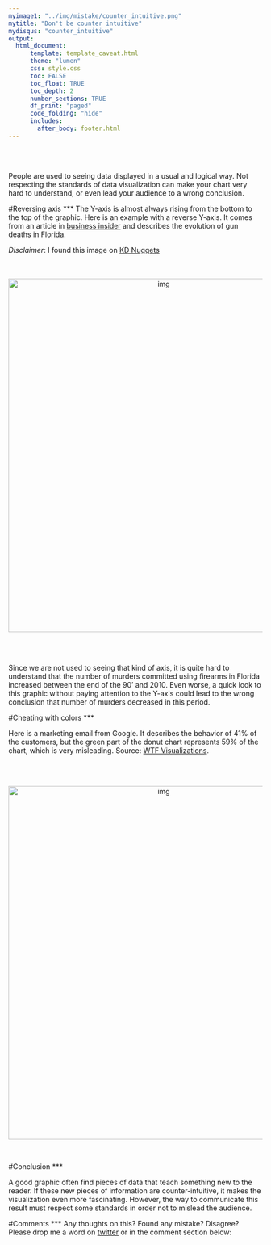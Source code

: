 ```yaml
---
myimage1: "../img/mistake/counter_intuitive.png"
mytitle: "Don't be counter intuitive"
mydisqus: "counter_intuitive"
output:
  html_document:
      template: template_caveat.html
      theme: "lumen"
      css: style.css
      toc: FALSE
      toc_float: TRUE
      toc_depth: 2
      number_sections: TRUE
      df_print: "paged"
      code_folding: "hide"
      includes: 
        after_body: footer.html
---
```


<br><br>
<div class="mycontent">

People are used to seeing data displayed in a usual and logical way. Not respecting the standards of data visualization can make your chart very hard to understand, or even lead your audience to a wrong conclusion.


#Reversing axis
***
The Y-axis is almost always rising from the bottom to the top of the graphic. Here is an example with a reverse Y-axis. It comes from an article in [business insider](https://www.businessinsider.in/This-Chart-Shows-What-Happened-To-Gun-Deaths-In-Florida-After-Stand-Your-Ground-Was-Enacted/articleshow/30635752.cms) and describes the evolution of gun deaths in Florida.  

*Disclaimer*: I found this image on [KD Nuggets](https://www.kdnuggets.com/2016/02/common-data-visualization-mistakes.html)

<br><br>
<center>
<img src="IMG/florida_gun.jpg" alt="img" width="600" height="700">
</center>

<br><br>

Since we are not used to seeing that kind of axis, it is quite hard to understand that the number of murders committed using firearms in Florida increased between the end of the 90' and 2010. Even worse, a quick look to this graphic without paying attention to the Y-axis could lead to the wrong conclusion that number of murders decreased in this period.


#Cheating with colors
***

Here is a marketing email from Google. It describes the behavior of 41% of the customers, but the green part of the donut chart represents 59% of the chart, which is very misleading. Source: [WTF Visualizations](http://viz.wtf/post/170949426657/new-marketing-email-from-google-email-design).


<br><br>

<center>
<img src="IMG/google_donut.jpg" alt="img" width="600" height="700">
</center>

<br>


#Conclusion
***

A good graphic often find pieces of data that teach something new to the reader. If these new pieces of information are counter-intuitive, it makes the visualization even more fascinating. However, the way to communicate this result must respect some standards in order not to mislead the audience.




#Comments
***
Any thoughts on this? Found any mistake? Disagree? Please drop me a word on [twitter](https://twitter.com/R_Graph_Gallery) or in the comment section below:
<br>






</div>














